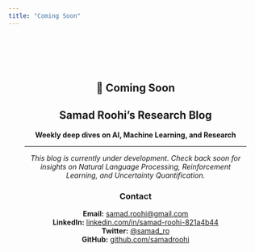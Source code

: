 ```yaml
---
title: "Coming Soon"
---
```


<div style="text-align: center; padding: 4rem 2rem; font-family: 'Inter', sans-serif;">

# 🚀 Coming Soon

## Samad Roohi's Research Blog

**Weekly deep dives on AI, Machine Learning, and Research**

---

*This blog is currently under development. Check back soon for insights on Natural Language Processing, Reinforcement Learning, and Uncertainty Quantification.*

### Contact

**Email:** [samad.roohi@gmail.com](mailto:samad.roohi@gmail.com)  
**LinkedIn:** [linkedin.com/in/samad-roohi-821a4b44](https://linkedin.com/in/samad-roohi-821a4b44)  
**Twitter:** [@samad_ro](https://twitter.com/samad_ro)  
**GitHub:** [github.com/samadroohi](https://github.com/samadroohi)

</div>
